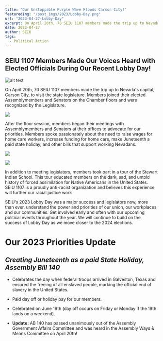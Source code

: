 ```yaml
---
title: "Our Unstoppable Purple Wave Floods Carson City!"
featuredImg: "/post_imgs/2023/Lobby-Day.png"
url: "2023-04-27-Lobby-Day"
excerpt: On April 20th, 70 SEIU 1107 members made the trip up to Nevada's capital, Carson City, to visit the state legislature. Members joined their elected Assemblymembers and Senators on the Chamber floors and were recognized by the Legislature.
date: 2023-04-27
author: SEIU
tags:
  - Political Action
---
```


## **SEIU 1107 Members Made Our Voices Heard with Elected Officials During Our Recent Lobby Day!**

![alt text](/post_imgs/2023/Lobby-Day/carson-city.png)

On April 20th, 70 SEIU 1107 members made the trip up to Nevada's capital, Carson City, to visit the state legislature. Members joined their elected Assemblymembers and Senators on the Chamber floors and were recognized by the Legislature.

![](/post_imgs/2023/Lobby-Day/floor.png)

After the floor session, members began their meetings with Assemblymembers and Senators at their offices to advocate for our priorities. Members spoke passionately about the need to raise wages for home care workers, increase funding for home care, make Juneteenth a paid state holiday, and other bills that support working Nevadans.

<div class="flex flex-row">

![](/post_imgs/2023/Lobby-Day/floor-1.png)

![](/post_imgs/2023/Lobby-Day/floor-2.png)

</div>

In addition to meeting legislators, members took part in a tour of the Stewart Indian School. This tour educated members on the dark, sad, and untold history of forced assimilation for Native Americans in the United States. SEIU 1107 is a proudly anti-racist organization and believes this experience will further our racial justice work

SEIU's 2023 Lobby Day was a major success and legislators now, more than ever, understand the power and priorities of our union, our workplaces, and our communities. Get involved early and often with our upcoming political events throughout the year. We will continue to build on the success of Lobby Day as we move closer to the 2024 elections.

# **Our 2023 Priorities Update**

## _Creating Juneteenth as a paid State Holiday, Assembly Bill 140_

- Celebrates the day when federal troops arrived in Galveston, Texas and ensured the freeing of all enslaved people, marking the official end of slavery in the United States.

- Paid day off or holiday pay for our members.

- Celebrated on June 19th (day off occurs on Friday or Monday if the 19th lands on a weekend).

- **Update:** AB 140 has passed unanimously out of the Assembly Government Affairs Committee and was heard in the Assembly Ways & Means Committee on April 20th!
